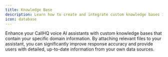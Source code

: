 ```yaml
---
title: Knowledge Base
description: Learn how to create and integrate custom knowledge bases into your CallHQ voice AI assistants.
icon: database
---
```



Enhance your CallHQ voice AI assistants with custom knowledge bases that contain your specific domain information. By attaching relevant files to your assistant, you can significantly improve response accuracy and provide users with detailed, up-to-date information from your own data sources.

<Frame>
  <div class="video-embed-wrapper">
    <iframe
      src=""
      title='An embedded YouTube video titled "Improve AI Voice Agent Accuracy with Query Tools | CallHQ Tutorial"'
      frameborder="0"
      allow="fullscreen; accelerometer; autoplay; clipboard-write; encrypted-media; gyroscope; picture-in-picture; web-share"
      allowfullscreen
      referrerpolicy="strict-origin-when-cross-origin"
    />
  </div>
</Frame>

## What is a Knowledge Base in CallHQ?

A **Knowledge Base** is a collection of custom files containing specialized information on specific topics, domains, or business processes. When integrated with your CallHQ voice AI assistant, it enables the system to access and reference your proprietary data, delivering more accurate and contextually relevant responses to user inquiries.

### Benefits of Using Knowledge Bases

Integrating a Knowledge Base with your CallHQ assistant provides several key advantages:

- **Enhanced Accuracy**: Your assistant can provide responses based on your verified, up-to-date information rather than relying solely on general knowledge.
- **Domain Expertise**: Enable your assistant to handle complex, industry-specific queries with detailed, authoritative responses.
- **Customization**: Tailor your assistant's knowledge to specific business domains, products, or services for maximum effectiveness.
- **Information Control**: Maintain full control over the content your assistant references, ensuring consistency with your business standards.
- **Real-time Updates**: Keep your assistant current by regularly updating the knowledge base files.

<Info>
  Knowledge Bases are configured through the CallHQ dashboard or API. For advanced configuration options, view all configurable properties in the [API Reference](/api-reference/knowledge-bases/using-query-tool).
</Info>

## Creating a Knowledge Base

CallHQ offers two approaches to creating and integrating Knowledge Bases:

1. **Dashboard Method**: A streamlined approach using the CallHQ user interface
2. **API Method**: A more flexible approach using direct API integration

### Method 1: Using the CallHQ Dashboard

#### Step 1: Upload Your Files

1. Navigate to `Build → Knowledge Base` in your CallHQ dashboard
2. Click the "Upload" button to add your knowledge base files
3. Select files in supported formats (`.txt`, `.pdf`, `.docx`, etc.)
4. Wait for the upload to complete - your files will appear in the Files section

<Info>
  CallHQ supports various file formats for Knowledge Bases including: .txt, .pdf, .docx, .doc, .csv, .md, .tsv, .yaml, .json, .xml, and .log files.
</Info>

<Frame caption="Adding files to your Knowledge Base">
  <img
    src="file:1fec050a-c6db-4a93-8fbc-3d469a5079d4"
    alt="Adding files to your Knowledge Base"
  />
</Frame>

#### Step 2: Configure Your Assistant with the Knowledge Base

1. Navigate to `Build → Assistant`
2. Select the assistant you want to enhance with the Knowledge Base
3. In the assistant configuration, goto llm section. At the bottom you will see the availble files.
4. Select the files you uploaded in Step 1 to associate them with this assistant

<Frame caption="Select files from your Assistant">
  <img
    src="file:9e6dd8ee-54e3-40ba-bc1d-ca1e492ecb2b"
    alt="Select files from your Assistant"
  />
</Frame>

#### Step 3: Publish the Assistant

1. Configure your assistant to utilize the knowledge base effectively by adding appropriate prompts in your assistant's configuration. This ensures the assistant knows when to reference the knowledge base versus using its general knowledge.

   For example, if you have a knowledge base about your company's products, you might add this prompt:
   ```
   When users ask about our products, services, or company information, use the knowledge base to provide accurate details.
   ```

2. Review your assistant configuration to ensure all settings are correct
3. Click the "Publish" button to make your changes live
4. This automatically creates a default knowledge base (using the query tool) with the selected files for the assistant

<Note>
  When you publish an assistant with selected files, CallHQ automatically creates
  a query tool with those files configured as a knowledge base. For more
  advanced configurations, use the API method described below or see our [Query
  Tool documentation](/knowledge-base/using-query-tool).
</Note>

### Method 2: Using the API

For more advanced configurations, you can create and configure Knowledge Bases using the API through the Query Tool. This method offers greater flexibility and control over your knowledge base setup.

<Info>
  For detailed instructions on creating and configuring knowledge bases via the
  API, please refer to our dedicated guide: [Using the Query Tool for Knowledge
  Bases](/knowledge-base/using-query-tool).
</Info>

The API method enables you to:

- Upload files and obtain file IDs
- Create custom query tools with specific knowledge base configurations
- Configure multiple knowledge bases within a single query tool
- Attach query tools to your assistants
- Set advanced parameters for knowledge retrieval

This approach is recommended for developers and users who need precise control over their knowledge base implementation or are integrating CallHQ into existing systems programmatically.

## Best Practices for Effective Knowledge Bases

- **Optimize file size**: Keep individual files smaller than 300KB to ensure quick processing and response times.
- **Structure content logically**: Organize your files by topic or category with clear headings and sections.
- **Use clear and concise language**: Write in plain language with well-defined terminology to improve retrieval accuracy.
- **Update regularly**: Refresh your knowledge base files whenever information changes to maintain accuracy.
- **Test thoroughly**: After configuration, test your assistant with various queries to ensure it retrieves information correctly.
- **Provide context**: Include sufficient background information in your files to enable comprehensive responses.
- **Consider file formats**: While plain text works well, structured formats can improve information retrieval for complex topics.

<Tip>
  For more information on creating effective Knowledge Bases, check out our
  tutorial on [Best Practices for Knowledge Base
  Creation](https://youtu.be/i5mvqC5sZxU).
</Tip>

By following these guidelines, you can create a comprehensive Knowledge Base that enhances the capabilities of your CallHQ voice AI assistant and provides valuable information to users.

<Info>
  Currently, CallHQ's Knowledge Base functionality supports Google as a provider
  with the gemini-1.5-flash model for knowledge retrieval. For the most
  up-to-date information on supported providers and models, please refer to our
  [API documentation](api-reference/tools/create#request.body.query.knowledgeBases).
</Info>
